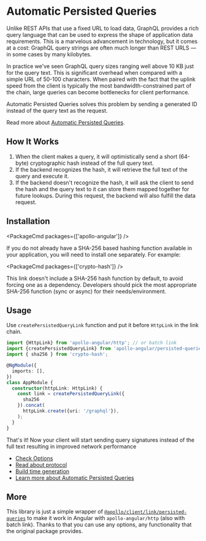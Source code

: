 
# Automatic Persisted Queries

Unlike REST APIs that use a fixed URL to load data, GraphQL provides a rich query language that can be used to express the shape of application data requirements. This is a marvelous advancement in technology, but it comes at a cost: GraphQL query strings are often much longer than REST URLS — in some cases by many kilobytes.

In practice we've seen GraphQL query sizes ranging well above 10 KB just for the query text. This is significant overhead when compared with a simple URL of 50-100 characters. When paired with the fact that the uplink speed from the client is typically the most bandwidth-constrained part of the chain, large queries can become bottlenecks for client performance.

Automatic Persisted Queries solves this problem by sending a generated ID instead of the query text as the request.

Read more about [Automatic Persisted Queries](https://blog.apollographql.com/improve-graphql-performance-with-automatic-persisted-queries-c31d27b8e6ea).

## How It Works

1. When the client makes a query, it will optimistically send a short (64-byte) cryptographic hash instead of the full query text.
2. If the backend recognizes the hash, it will retrieve the full text of the query and execute it.
3. If the backend doesn't recognize the hash, it will ask the client to send the hash and the query text to it can store them mapped together for future lookups. During this request, the backend will also fulfill the data request.

## Installation

<PackageCmd packages={['apollo-angular']} />

If you do not already have a SHA-256 based hashing function available in your application, you will need to install one separately. For example:

<PackageCmd packages={['crypto-hash']} />

This link doesn't include a SHA-256 hash function by default, to avoid forcing one as a dependency. Developers should pick the most appropriate SHA-256 function (sync or async) for their needs/environment.

## Usage

Use `createPersistedQueryLink` function and put it before `HttpLink` in the link chain.

```typescript
import {HttpLink} from 'apollo-angular/http'; // or batch link
import {createPersistedQueryLink} from 'apollo-angular/persisted-queries';
import { sha256 } from 'crypto-hash';

@NgModule({
  imports: [],
})
class AppModule {
  constructor(httpLink: HttpLink) {
    const link = createPersistedQueryLink({
      sha256
    }).concat(
      httpLink.create({uri: '/graphql'}),
    );
  }
}
```

That's it! Now your client will start sending query signatures instead of the full text resulting in improved network performance

- [Check Options](https://apollographql.com/docs/react/api/link/persisted-queries/#options)
- [Read about protocol](https://apollographql.com/docs/react/api/link/persisted-queries/#protocol)
- [Build time generation](https://apollographql.com/docs/react/api/link/persisted-queries/#build-time-generation)
- [Learn more about Automatic Persisted Queries](https://apollographql.com/docs/react/api/link/persisted-queries/#gatsby-focus-wrapper)

## More

This library is just a simple wrapper of [`@apollo/client/link/persisted-queries`](https://github.com/apollographql/apollo-client/tree/main/src/link/persisted-queries) to make it work in Angular with `apollo-angular/http` (also with batch link). Thanks to that you can use any options, any functionality that the original package provides.
